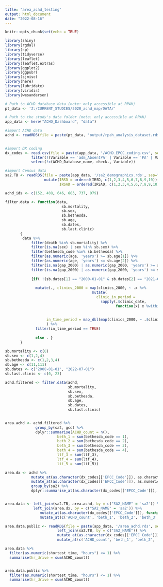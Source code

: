 ```yaml
---
title: "area_achd_testing"
output: html_document
date: "2022-08-16"
---
```


```r
knitr::opts_chunk$set(echo = TRUE)

library(shiny)
library(rgdal)
library(sp)
library(tidyverse)
library(leaflet)
library(leaflet.extras)
library(ggplot2)
library(ggpubr)
library(sjmisc)
library(here)
library(lubridate)
library(viridis)
library(wesanderson)
```

``` r
# Path to ACHD database data (note: only accessible at RPAH)
pt_data <- 'Z:/CURRENT_STUDIES/2020_achd_map/DATA/'

# Path to the study's data folder (note: only accessible at RPAH)
app_data <- here("ACHD_Dashboard", "data")

#import ACHD data
achd <- readRDS(file = paste(pt_data, 'output/rpah_analysis_dataset.rds', sep=""))
              

#import DX coding
dx_codes <- read.csv(file = paste(app_data, '/ACHD_EPCC_coding.csv', sep=""), fileEncoding="UTF-8-BOM") %>% 
            filter(!(Variable == 'adm_AbsentPA' | Variable == 'PA' | Variable == "achd_id")) %>%
            select(!c(ACHD_Database_name, check., Variable))

#import Census data
sa2.TB <- readRDS(file = paste(app_data, '/sa2_demographics.rds', sep="")) %>%
                  mutate(IRSD = ordered(IRSD, c(1,2,3,4,5,6,7,8,9,10)),
                         IRSAD = ordered(IRSAD, c(1,2,3,4,5,6,7,8,9,10)))

achd_ids <- c(152, 408, 646, 683, 737, 979)
```

```r
filter.data <- function(data,
                          sb.mortality,
                          sb.sex,
                          sb.bethesda,
                          sb.age,
                          sb.dates,
                          sb.last.clinic) 
       {
        data %>% 
            filter(death %in% sb.mortality) %>%
            filter(is.na(sex) | sex %in% sb.sex) %>%
            filter(bethesda_code %in% sb.bethesda) %>%
            filter(as.numeric(age, 'years') >= sb.age[1]) %>%
            filter(as.numeric(age, 'years') <= sb.age[2]) %>%
            filter(is.na(gap_2000) | as.numeric(gap_2000, 'years') >= sb.last.clinic[1]) %>%
            filter(is.na(gap_2000) | as.numeric(gap_2000, 'years') <= sb.last.clinic[2]) %>%
    
            {if( !(sb.dates[1] == "2000-01-01" & sb.dates[2] == "2021-07-01") )
              
              mutate(., clinics_2000 = map(clinics_2000, ~ .x %>%
                                        mutate(
                                          clinic_in_period = 
                                            sapply(.$clinic_date, 
                                                   function(x) x %within% (as.Date(sb.dates[1])
                                                                          %--% 
                                                                          as.Date(sb.dates[2]))))),
                   in_time_period = map_dbl(map(clinics_2000, ~ .$clinic_in_period), any)
                   ) %>%
              filter(in_time_period == TRUE)
              
              else . }
       }
```

``` r
sb.mortality <- c(0)
sb.sex <- c(1,2,4)
sb.bethesda <- c(1,2,3,4)
sb.age <- c(11,111)
sb.dates <- c("2000-01-01", "2022-07-01")
sb.last.clinic <- c(0, 23)

achd.filtered <- filter.data(achd,
                             sb.mortality,
                             sb.sex,
                             sb.bethesda,
                             sb.age,
                             sb.dates,
                             sb.last.clinic)
                
```

``` r
area.achd <- achd.filtered %>%
              group_by(sa2, gcc) %>%
              dplyr::summarise(ACHD_count = n(), 
                        beth_1 = sum(bethesda_code == 1),
                        beth_2 = sum(bethesda_code == 2), 
                        beth_3 = sum(bethesda_code == 3), 
                        beth_4 = sum(bethesda_code == 4),
                        ltf_3 = sum(ltf_3),
                        ltf_4 = sum(ltf_4),
                        ltf_5 = sum(ltf_5))

area.dx <- achd %>%
            mutate_at(as.character(dx_codes[['EPCC_Code']]), as.character) %>% 
            mutate_at(as.character(dx_codes[['EPCC_Code']]), as.numeric) %>%
            group_by(sa2) %>% 
            dplyr::summarise_at(as.character(dx_codes[['EPCC_Code']]), sum, na.rm = TRUE)


area.data <- left_join(sa2.TB, area.achd, by = c("SA2_NAME" = 'sa2')) %>% 
             left_join(area.dx, by = c("SA2_NAME" = 'sa2')) %>%
                mutate_at(as.character(dx_codes[['EPCC_Code']]), function(x) replace(x, is.na(x), 0)) %>%
                mutate_at(c('ACHD_count', 'beth_1', 'beth_2', 'beth_3', 'beth_4'), function(x) replace(x, is.na(x), 0))
```

``` r
area.data.public <- readRDS(file = paste(app_data, '/area_achd.rds', sep="")) %>%
                        left_join(sa2.TB, by = c("SA2_NAME")) %>%
                        mutate_at(as.character(dx_codes[['EPCC_Code']]), function(x) replace(x, is.na(x), 0)) %>%
                        mutate_at(c('ACHD_count', 'beth_1', 'beth_2', 'beth_3', 'beth_4'), function(x) replace(x, is.na(x), 0))
```

``` r
area.data %>%
  filter(as.numeric(shortest_time, "hours") <= 1) %>%
  summarise(hr_drive = sum(ACHD_count))


area.data.public %>%
  filter(as.numeric(shortest_time, "hours") <= 1) %>%
  summarise(hr_drive = sum(ACHD_count))


```






